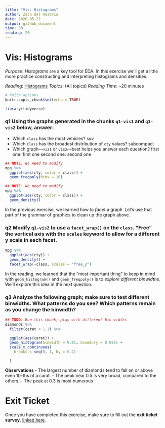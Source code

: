 ```yaml
---
title: "Vis: Histograms"
author: Zach del Rosario
date: 2020-05-22
output: github_document
time: 30
reading: 20
---
```


# Vis: Histograms

*Purpose*: *Histograms* are a key tool for EDA. In this exercise we'll get a little more practice constructing and interpreting histograms and densities.

*Reading*: [Histograms](https://rstudio.cloud/learn/primers/3.3)
*Topics*: (All topics)
*Reading Time*: ~20 minutes

```r
# knitr options
knitr::opts_chunk$set(echo = TRUE)
```

```r
library(tidyverse)

```

### __q1__ Using the graphs generated in the chunks `q1-vis1` and `q1-vis2` below, answer:

- Which `class` has the most vehicles?
suv
- Which `class` has the broadest distribution of `cty` values?
subcompact
- Which graph---`vis1` or `vis2`---best helps you answer each question?
first one: first one
second one: second one

```r
## NOTE: No need to modify
mpg %>%
  ggplot(aes(cty, color = class)) +
  geom_freqpoly(bins = 10)
```


```r
## NOTE: No need to modify
mpg %>%
  ggplot(aes(cty, color = class)) +
  geom_density()
```


In the previous exercise, we learned how to *facet* a graph. Let's use that part of the grammar of graphics to clean up the graph above.

### __q2__ Modify `q1-vis2` to use a `facet_wrap()` on the `class`. "Free" the vertical axis with the `scales` keyword to allow for a different y scale in each facet.

```r
mpg %>%
  ggplot(aes(cty)) +
  geom_density() +
  facet_wrap(~class, scales = "free_y")
```

In the reading, we learned that the "most important thing" to keep in mind with `geom_histogram()` and `geom_freqpoly()` is to _explore different binwidths_. We'll explore this idea in the next question.

### __q3__ Analyze the following graph; make sure to test different binwidths. What patterns do you see? Which patterns remain as you change the binwidth?

```r
## TODO: Run this chunk; play with different bin widths
diamonds %>%
  filter(carat < 1.1) %>%

  ggplot(aes(carat)) +
  geom_histogram(binwidth = 0.01, boundary = 0.005) +
  scale_x_continuous(
    breaks = seq(0, 1, by = 0.1)

  )
```

**Observations**
- The largest number of diamonds tend to fall on or above even 10-ths of a carat. - The peak near 0.5 is very broad, compared to the others. - The peak at 0.3 is most numerous

<!-- include-exit-ticket -->
# Exit Ticket
<!-- -------------------------------------------------- -->

Once you have completed this exercise, make sure to fill out the **exit ticket survey**, [linked here](https://docs.google.com/forms/d/e/1FAIpQLSeuq2LFIwWcm05e8-JU84A3irdEL7JkXhMq5Xtoalib36LFHw/viewform?usp=pp_url&entry.693978880=e-vis02-histograms-assignment.Rmd).
